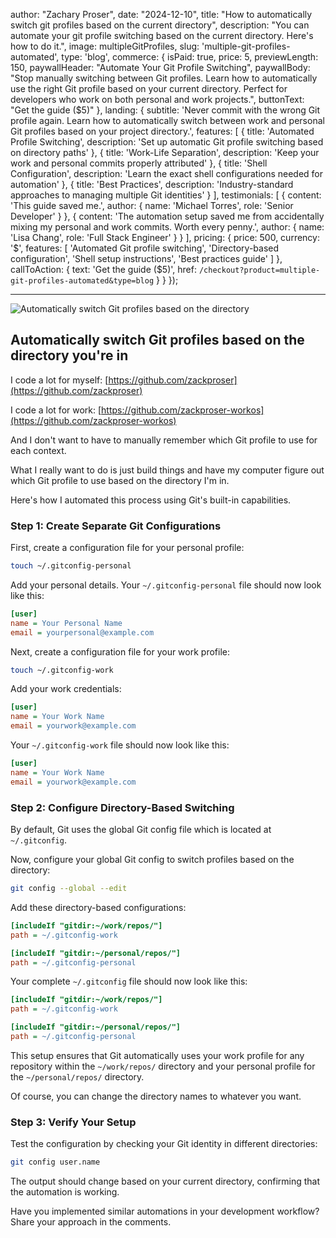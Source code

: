 

  author: "Zachary Proser",
  date: "2024-12-10",
  title: "How to automatically switch git profiles based on the current directory",
  description: "You can automate your git profile switching based on the current directory. Here's how to do it.",
  image: multipleGitProfiles,
  slug: 'multiple-git-profiles-automated',
  type: 'blog',
  commerce: {
    isPaid: true,
    price: 5,
    previewLength: 150,
    paywallHeader: "Automate Your Git Profile Switching",
    paywallBody: "Stop manually switching between Git profiles. Learn how to automatically use the right Git profile based on your current directory. Perfect for developers who work on both personal and work projects.",
    buttonText: "Get the guide ($5)"
  },
  landing: {
    subtitle: 'Never commit with the wrong Git profile again. Learn how to automatically switch between work and personal Git profiles based on your project directory.',
    features: [
      {
        title: 'Automated Profile Switching',
        description: 'Set up automatic Git profile switching based on directory paths'
      },
      {
        title: 'Work-Life Separation',
        description: 'Keep your work and personal commits properly attributed'
      },
      {
        title: 'Shell Configuration',
        description: 'Learn the exact shell configurations needed for automation'
      },
      {
        title: 'Best Practices',
        description: 'Industry-standard approaches to managing multiple Git identities'
      }
    ],
    testimonials: [
      {
        content: 'This guide saved me.',
        author: {
          name: 'Michael Torres',
          role: 'Senior Developer'
        }
      },
      {
        content: 'The automation setup saved me from accidentally mixing my personal and work commits. Worth every penny.',
        author: {
          name: 'Lisa Chang',
          role: 'Full Stack Engineer'
        }
      }
    ],
    pricing: {
      price: 500,
      currency: '$',
      features: [
        'Automated Git profile switching',
        'Directory-based configuration',
        'Shell setup instructions',
        'Best practices guide'
      ]
    },
    callToAction: {
      text: 'Get the guide ($5)',
      href: `/checkout?product=multiple-git-profiles-automated&type=blog`
    }
  }
});


--- 

<Image src={multipleGitProfiles} alt="Automatically switch Git profiles based on the directory" />

## Automatically switch Git profiles based on the directory you're in 

I code a lot for myself: [https://github.com/zackproser](https://github.com/zackproser)

I code a lot for work: [https://github.com/zackproser-workos](https://github.com/zackproser-workos)

And I don't want to have to manually remember which Git profile to use for each context. 

What I really want to do is just build things and have my computer figure out which Git profile to use based on the directory I'm in.

Here's how I automated this process using Git's built-in capabilities.

### Step 1: Create Separate Git Configurations

First, create a configuration file for your personal profile:

```bash
touch ~/.gitconfig-personal
```

Add your personal details. Your `~/.gitconfig-personal` file should now look like this:

```ini
[user]
name = Your Personal Name
email = yourpersonal@example.com
```

Next, create a configuration file for your work profile:

```bash
touch ~/.gitconfig-work
```

Add your work credentials:

```ini
[user]
name = Your Work Name
email = yourwork@example.com
```

Your `~/.gitconfig-work` file should now look like this:

```ini
[user]
name = Your Work Name
email = yourwork@example.com
```

### Step 2: Configure Directory-Based Switching

By default, Git uses the global Git config file which is located at `~/.gitconfig`.

Now, configure your global Git config to switch profiles based on the directory:

```bash
git config --global --edit
```

Add these directory-based configurations:

```ini
[includeIf "gitdir:~/work/repos/"]
path = ~/.gitconfig-work

[includeIf "gitdir:~/personal/repos/"]
path = ~/.gitconfig-personal
```

Your complete `~/.gitconfig` file should now look like this:

```ini
[includeIf "gitdir:~/work/repos/"]
path = ~/.gitconfig-work

[includeIf "gitdir:~/personal/repos/"]
path = ~/.gitconfig-personal
```

This setup ensures that Git automatically uses your work profile for any repository within the `~/work/repos/` directory and your personal profile for the `~/personal/repos/` directory.

Of course, you can change the directory names to whatever you want.

### Step 3: Verify Your Setup

Test the configuration by checking your Git identity in different directories:

```bash
git config user.name
```

The output should change based on your current directory, confirming that the automation is working.

Have you implemented similar automations in your development workflow? Share your approach in the comments.